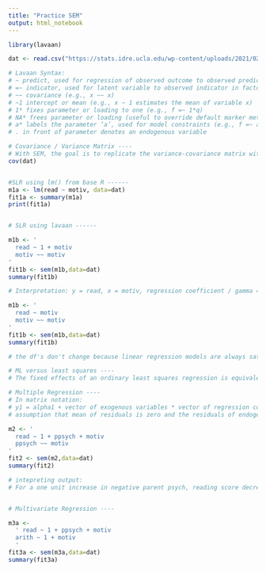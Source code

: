 ```yaml
---
title: "Practice SEM"
output: html_notebook
---
```



```r

library(lavaan)

dat <- read.csv("https://stats.idre.ucla.edu/wp-content/uploads/2021/02/worland5.csv")

# Lavaan Syntax:
# ~ predict, used for regression of observed outcome to observed predictors (e.g., y ~ x)
# =~ indicator, used for latent variable to observed indicator in factor analysis measurement models (e.g., f =~ q + r + s)
# ~~ covariance (e.g., x ~~ x)
# ~1 intercept or mean (e.g., x ~ 1 estimates the mean of variable x)
# 1* fixes parameter or loading to one (e.g., f =~ 1*q)
# NA* frees parameter or loading (useful to override default marker method, (e.g., f =~ NA*q)
# a* labels the parameter ‘a’, used for model constraints (e.g., f =~ a*q)
# . in front of parameter denotes an endogenous variable

# Covariance / Variance Matrix ----
# With SEM, the goal is to replicate the variance-covariance matrix with specified model parameters
cov(dat)


#SLR using lm() from base R ------
m1a <- lm(read ~ motiv, data=dat)
fit1a <- summary(m1a)
print(fit1a)


# SLR using lavaan ------

m1b <- '
  read ~ 1 + motiv
  motiv ~~ motiv
' 
fit1b <- sem(m1b,data=dat)
summary(fit1b)

# Interpretation: y = read, x = motiv, regression coefficient / gamma = .530, intercept (a, alpha) = 0, residual variance of endogenous variable = 71.766. 

m1b <- '
  read ~ motiv
  motiv ~~ motiv
' 
fit1b <- sem(m1b,data=dat)
summary(fit1b)

# the df's don't change because linear regression models are always saturated. A Saturated Model is where the number of parameters/coefficients is equal to the number of data points. This is like a ‘connect the dots’ model where the line or curve passes through each point. This is considered to be the perfect model as it takes into account all the variance in the data and has the maximum achievable likelihood.

# ML versus least squares ----
# The fixed effects of an ordinary least squares regression is equivalent to maximum likelihood but the residual variance differs between the two.

# Multiple Regression ----
# In matrix notation:
# y1 = alpha1 + vector of exogenous variables * vector of regression coefficients for total number of exo var + residual of endogenous variable
# assumption that mean of residuals is zero and the residuals of endogenous variable y are uncorrelated with exogenous variables in vector

m2 <- '
  read ~ 1 + ppsych + motiv
  ppsych ~~ motiv
'
fit2 <- sem(m2,data=dat)
summary(fit2)

# intepreting output:
# For a one unit increase in negative parent psych, reading score decreases by .275 points. For a one unit increase in motivation, reading score increases by .461 points. Parent psych and motiv have a negative covariance, meaning as one increases, the other decreases and vice versa. Residual variance for read, which is the sum of squared differences between predicted and observed data is 64.708


# Multivariate Regression ----

m3a <- 
  ' read ~ 1 + ppsych + motiv
  arith ~ 1 + motiv
  '
fit3a <- sem(m3a,data=dat)
summary(fit3a)

```

